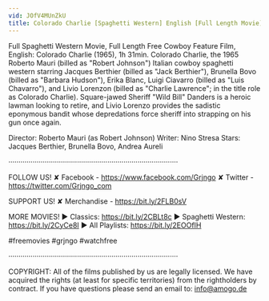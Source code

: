 ```yaml
---
vid: JOfV4MUnZkU
title: Colorado Charlie [Spaghetti Western] English [Full Length Movie] [Free Feature Film] [Full Movies]
---
```


Full Spaghetti Western Movie, Full Length Free Cowboy Feature Film, English: Colorado Charlie (1965), 1h 31min. Colorado Charlie, the 1965 Roberto Mauri (billed as "Robert Johnson") Italian cowboy spaghetti western starring Jacques Berthier (billed as "Jack Berthier"), Brunella Bovo (billed as "Barbara Hudson"), Erika Blanc, Luigi Ciavarro (billed as "Luis Chavarro"), and Livio Lorenzon (billed as "Charlie Lawrence"; in the title role as Colorado Charlie). Square-jawed Sheriff "Wild Bill" Danders is a heroic lawman looking to retire, and Livio Lorenzo provides the sadistic eponymous bandit whose depredations force sheriff into strapping on his gun once again.

Director: Roberto Mauri (as Robert Johnson)
Writer: Nino Stresa
Stars: Jacques Berthier, Brunella Bovo, Andrea Aureli 

····················································································

FOLLOW US!
✘ Facebook - https://www.facebook.com/Grjngo
✘ Twitter - https://twitter.com/Grjngo_com

SUPPORT US!
✘ Merchandise - https://bit.ly/2FLB0sV

MORE MOVIES! 
► Classics: https://bit.ly/2CBLt8c 
► Spaghetti Western: https://bit.ly/2CyCe8I 
► All Playlists: https://bit.ly/2EOOfIH 

#freemovies #grjngo #watchfree

····················································································

COPYRIGHT: All of the films published by us are legally licensed. We have acquired the rights (at least for specific territories) from the rightholders by contract. If you have questions please send an email to: info@amogo.de